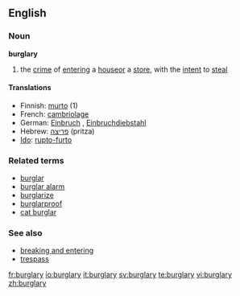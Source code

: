 ==English==

===Noun===
{{wikipedia}}
'''burglary'''

# the [[crime]] of [[entering]] a [[house]]or a [[store]], with the [[intent]] to [[steal]]

====Translations====
*Finnish: [[murto]] (1)
*French: [[cambriolage]]
*German: [[Einbruch]] {{m}}, [[Einbruchdiebstahl]] {{m}}
*Hebrew: [[פריצה]] (pritza) {{f}}
*[[Ido]]: [[rupto-furto]]

===Related terms===
*[[burglar]]
*[[burglar alarm]]
*[[burglarize]]
*[[burglarproof]]
*[[cat burglar]]

===See also===
*[[breaking and entering]]
*[[trespass]]

[[fr:burglary]]
[[io:burglary]]
[[it:burglary]]
[[sv:burglary]]
[[te:burglary]]
[[vi:burglary]]
[[zh:burglary]]